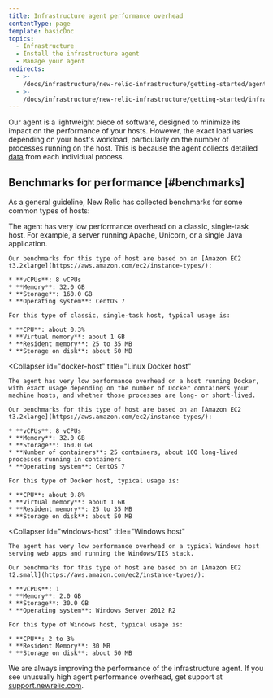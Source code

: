 ```yaml
---
title: Infrastructure agent performance overhead
contentType: page
template: basicDoc
topics:
  - Infrastructure
  - Install the infrastructure agent
  - Manage your agent
redirects:
  - >-
    /docs/infrastructure/new-relic-infrastructure/getting-started/agent-performance-overhead
  - >-
    /docs/infrastructure/new-relic-infrastructure/getting-started/infrastructure-agent-performance-overhead
---
```


Our agent is a lightweight piece of software, designed to minimize its impact on the performance of your hosts. However, the exact load varies depending on your host's workload, particularly on the number of processes running on the host. This is because the agent collects detailed [data](/docs/data-analysis/metrics/analyze-your-metrics/data-collection-metric-timeslice-event-data#event-data) from each individual process.

## Benchmarks for performance [#benchmarks]

As a general guideline, New Relic has collected benchmarks for some common types of hosts:

<CollapserGroup>
  <Collapser
    id="single-task"
    title="Linux single-task host"
  >
    The agent has very low performance overhead on a classic, single-task host. For example, a server running Apache, Unicorn, or a single Java application.

    Our benchmarks for this type of host are based on an [Amazon EC2 t3.2xlarge](https://aws.amazon.com/ec2/instance-types/):

    * **vCPUs**: 8 vCPUs
    * **Memory**: 32.0 GB
    * **Storage**: 160.0 GB
    * **Operating system**: CentOS 7

    For this type of classic, single-task host, typical usage is:

    * **CPU**: about 0.3%
    * **Virtual memory**: about 1 GB
    * **Resident memory**: 25 to 35 MB
    * **Storage on disk**: about 50 MB
  </Collapser>

  <Collapser
    id="docker-host"
    title="Linux Docker host"
  >
    The agent has very low performance overhead on a host running Docker, with exact usage depending on the number of Docker containers your machine hosts, and whether those processes are long- or short-lived.

    Our benchmarks for this type of host are based on an [Amazon EC2 t3.2xlarge](https://aws.amazon.com/ec2/instance-types/):

    * **vCPUs**: 8 vCPUs
    * **Memory**: 32.0 GB
    * **Storage**: 160.0 GB
    * **Number of containers**: 25 containers, about 100 long-lived processes running in containers
    * **Operating system**: CentOS 7

    For this type of Docker host, typical usage is:

    * **CPU**: about 0.8%
    * **Virtual memory**: about 1 GB
    * **Resident memory**: 25 to 35 MB
    * **Storage on disk**: about 50 MB
  </Collapser>

  <Collapser
    id="windows-host"
    title="Windows host"
  >
    The agent has very low performance overhead on a typical Windows host serving web apps and running the Windows/IIS stack.

    Our benchmarks for this type of host are based on an [Amazon EC2 t2.small](https://aws.amazon.com/ec2/instance-types/):

    * **vCPUs**: 1
    * **Memory**: 2.0 GB
    * **Storage**: 30.0 GB
    * **Operating system**: Windows Server 2012 R2

    For this type of Windows host, typical usage is:

    * **CPU**: 2 to 3%
    * **Resident Memory**: 30 MB
    * **Storage on disk**: about 50 MB
  </Collapser>
</CollapserGroup>

We are always improving the performance of the infrastructure agent. If you see unusually high agent performance overhead, get support at [support.newrelic.com](https://support.newrelic.com).

